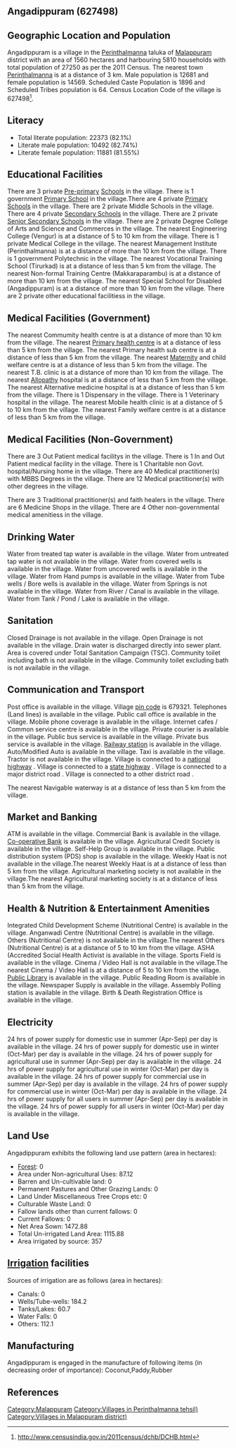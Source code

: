 {{Infobox settlement
| name=Angadippuram
| native_name=
| native_name_lang=
| other_name=
| nickname=
| settlement_type=Village
| image_skyline=
| image_alt=
| image_caption=
| pushpin_map=India Kerala
| pushpin_label_position=right
| pushpin_map_alt=
| pushpin_map_caption=Location in Kerala, India
| latd=
| latm=
| lats=
| latNS=
| longd=
| longm=
| longs=
| longEW=
| coordinates_display=inline,title
| subdivision_type=Country
| subdivision_name={{flag|India}}
| subdivision_type1=[[States and territories of India|State]]
| subdivision_name1=Kerala 
| subdivision_type2=[[List of districts of India|District]]
| subdivision_name2=Malappuram
| subdivision_type3=Tahsil
| subdivision_name3=Perinthalmanna
| website=
| established_title=<!-- Established -->
| established_date=
| founder=
| named_for=
| government_type=
| governing_body=
| unit_pref=Metric=
| area_footnotes=
| area_rank=
| area_total_km2=15.60
| elevation_footnotes=
| elevation_m=
| population_total=27250
| population_as_of=2011
| population_rank=
| population_density_km2=1746
| population_demonym=
| population_footnotes=
| demographics_type1=Languages
| demographics1_title1=Official
| demographics1_info1=[[Malayalam language|Malayalam]]
| timezone1=[[Indian Standard Time|IST]]
| utc_offset1==+5:30
| postal_code_type=[[Postal Index Number|PIN]]
| postal_code=679321
| area_code_type=Telephone code
| area_code=
| registration_plate=
| blank1_name_sec1=Nearest city
| blank1_info_sec1=[[Perinthalmanna]]
| blank2_name_sec1=[[Human sex ratio|Sex ratio]]
| blank2_info_sec1=1148 [[male|♂]]/[[female|♀]]
| blank3_name_sec1=Literacy
| blank3_info_sec1=82.1%
| blank1_name_sec2=[[2011 Census of India|2011 census]] code
| blank1_info_sec2=627498
| footnotes=
}}

== Angadippuram (627498) ==

== Geographic Location and Population ==

Angadippuram is a village in the [[Perinthalmanna]] taluka of [[Malappuram]] district with an area of 1560 hectares and harbouring 5810 households with total population of 27250 as per the 2011 Census. The nearest town [[Perinthalmanna]] is at a distance of 3 km. Male population is 12681 and female population is 14569. Scheduled Caste Population is 1896 and Scheduled Tribes population is 64. Census Location Code of the village is 627498<ref>http://www.censusindia.gov.in/2011census/dchb/DCHB.html</ref>.


== Literacy ==  
* Total literate population: 22373 (82.1%)
* Literate male population: 10492 (82.74%)
* Literate female population: 11881 (81.55%)


== Educational Facilities ==  
There are 3 private [[Pre-primary]] [[School]]s in the village.
There is 1 government [[Primary School]] in the village.There are 4 private [[Primary School]]s in the village.
There are 2 private Middle Schools in the village.
There are 4 private [[Secondary School]]s in the village.
There are 2 private [[Senior Secondary School]]s in the village.
There are 2 private Degree College of Arts and Science and Commerces in the village.
The nearest Engineering College (Vengur) is at a distance of 5 to 10 km from the village.
There is 1 private Medical College in the village.
The nearest Management Institute (Perinthalmanna) is at a distance of more than 10 km from the village.
There is 1 government Polytechnic in the village.
The nearest Vocational Training School (Tirurkad) is at a distance of less than 5 km from the village.
The nearest Non-formal Training Centre (Makkaraparambu) is at a distance of more than 10 km from the village.
The nearest Special School for Disabled (Angadippuram) is at a distance of more than 10 km from the village.
There are 2 private other educational facilitiess in the village.


== Medical Facilities (Government) ==
The nearest Commumity health centre is at a distance of more than 10 km from the village.
The nearest [[Primary health centre]] is at a distance of less than 5 km from the village.
The nearest Primary health sub centre is at a distance of less than 5 km from the village.
The nearest [[Maternity]] and child welfare centre is at a distance of less than 5 km from the village.
The nearest T.B. clinic is at a distance of more than 10 km from the village.
The nearest [[Allopathy]] hospital is at a distance of less than 5 km from the village.
The nearest Alternative medicine hospital is at a distance of less than 5 km from the village.
There is 1 Dispensary in the village.
There is 1 Veterinary hospital in the village.
The nearest Mobile health clinic is at a distance of 5 to 10 km from the village.
The nearest Family welfare centre is at a distance of less than 5 km from the village.


== Medical Facilities (Non-Government) ==
There are 3 Out Patient medical facilitys in the village.
There is 1 In and Out Patient medical facility in the village.
There is 1 Charitable non Govt. hospital/Nursing home in the village.
There are 40 Medical practitioner(s) with MBBS Degrees in the village.
There are 12 Medical practitioner(s) with other degrees in the village.

There are 3 Traditional practitioner(s) and faith healers in the village.
There are 6 Medicine Shops in the village.
There are 4 Other non-governmental medical amenitiess in the village.


== Drinking Water ==
Water from treated tap water is available in the village.
Water from untreated tap water is not available in the village.
Water from covered wells is available in the village.
Water from uncovered wells is available in the village.
Water from Hand pumps is available in the village.
Water from Tube wells / Bore wells is available in the village.
Water from Springs is not available in the village.
Water from River / Canal is available in the village.
Water from Tank / Pond / Lake is available in the village.


== Sanitation ==
Closed Drainage is not available in the village.
Open Drainage is not available in the village.
Drain water is discharged directly into sewer plant.
Area is covered under Total Sanitation Campaign (TSC).
Community toilet including bath is not available in the village.
Community toilet excluding bath is not available in the village.


== Communication and Transport ==
Post office is available in the village.
Village [[pin code]] is 679321.
Telephones (Land lines) is available in the village.
Public call office is available in the village.
Mobile phone coverage is available in the village.
Internet cafes / Common service centre is available in the village.
Private courier is available in the village.
Public bus service is available in the village.
Private bus service is available in the village.
[[Railway station]] is available in the village.
Auto/Modified Auto is available in the village.
Taxi is available in the village.
Tractor is not available in the village.
Village is connected to a [[national highway]]  .
Village is connected to a [[state highway]]  .
Village is connected to a major district road    .
Village is connected to a other district road  .



The nearest Navigable waterway is at a distance of less than 5 km from the village.



== Market and Banking ==
ATM is available in the village.
Commercial Bank is available in the village.
[[Co-operative Bank]] is available in the village.
Agricultural Credit Society is available in the village.
Self-Help Group is available in the village.
Public distribution system (PDS) shop is available in the village.
Weekly Haat is not available in the village.The nearest Weekly Haat is at a distance of less than 5 km from the village.
Agricultural marketing society is not available in the village.The nearest Agricultural marketing society is at a distance of less than 5 km from the village.


== Health & Nutrition & Entertainment Amenities ==
Integrated Child Development Scheme (Nutritional Centre) is available in the village.
Anganwadi Centre (Nutritional Centre) is available in the village.
Others (Nutritional Centre) is not available in the village.The nearest Others (Nutritional Centre) is at a distance of 5 to 10 km from the village.
ASHA (Accredited Social Health Activist is available in the village.
Sports Field is available in the village.
Cinema / Video Hall is not available in the village.The nearest Cinema / Video Hall is at a distance of 5 to 10 km from the village.
[[Public Library]] is available in the village.
Public Reading Room is available in the village.
Newspaper Supply is available in the village.
Assembly Polling station is available in the village.
Birth & Death Registration Office is available in the village.


== Electricity ==
24 hrs of power supply for domestic use in summer (Apr-Sep) per day is available in the village.
24 hrs of power supply for domestic use in winter (Oct-Mar) per day is available in the village.
24 hrs of power supply for agricultural use in summer (Apr-Sep) per day is available in the village.
24 hrs of power supply for agricultural use in winter (Oct-Mar) per day is available in the village.
24 hrs of power supply for commercial use in summer (Apr-Sep) per day is available in the village.
24 hrs of power supply for commercial use in winter (Oct-Mar) per day is available in the village.
24 hrs of power supply for all users in summer (Apr-Sep) per day is available in the village.
24 hrs of power supply for all users in winter (Oct-Mar) per day is available in the village.


== Land Use ==
Angadippuram exhibits the following land use pattern (area in hectares):
* [[Forest]]: 0
* Area under Non-agricultural Uses: 87.12
* Barren and Un-cultivable land: 0
* Permanent Pastures and Other Grazing Lands: 0
* Land Under Miscellaneous Tree Crops etc: 0
* Culturable Waste Land: 0
* Fallow lands other than current fallows: 0
* Current Fallows: 0
* Net Area Sown: 1472.88
* Total Un-irrigated Land Area: 1115.88
* Area irrigated by source: 357


== [[Irrigation]] facilities ==
Sources of irrigation are as follows (area in hectares):
* Canals: 0
* Wells/Tube-wells: 184.2
* Tanks/Lakes: 60.7
* Water Falls: 0
* Others: 112.1


== Manufacturing ==
Angadippuram is engaged in the manufacture of following items (in decreasing order of importance): Coconut,Paddy,Rubber


[[Category:Malappuram]]
[[Category:Villages in Perinthalmanna tehsil)]]
[[Category:Villages in Malappuram district)]]


== References ==
{{Reflist}}


